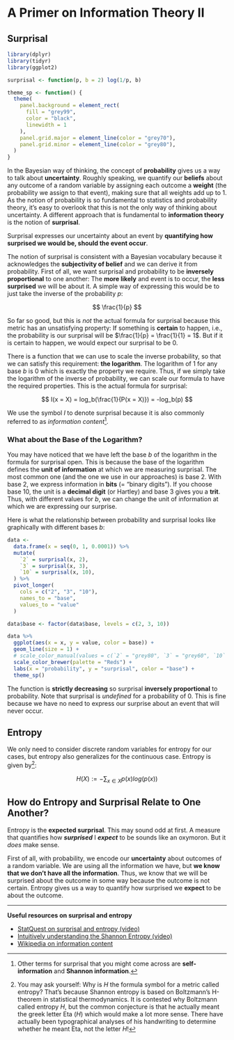 # A Primer on Information Theory II

## Surprisal

```r
library(dplyr)
library(tidyr)
library(ggplot2)

surprisal <- function(p, b = 2) log(1/p, b)

theme_sp <- function() {
  theme(
    panel.background = element_rect(
      fill = "grey99",
      color = "black",
      linewidth = 1
    ),
    panel.grid.major = element_line(color = "grey70"),
    panel.grid.minor = element_line(color = "grey80"),
  )
}

```

In the Bayesian way of thinking, the concept of **probability** gives us a way to talk about **uncertainty**.
Roughly speaking, we quantify our **beliefs** about any outcome of a random variable by assigning each outcome a **weight** (the probability we assign to that event), making sure that all weights add up to $1$.
As the notion of probability is so fundamental to statistics and probability theory, it's easy to overlook that this is not the only way of thinking about uncertainty.
A different approach that is fundamental to **information theory** is the notion of **surprisal**.

Surprisal expresses our uncertainty about an event by **quantifying how surprised we would be, should the event occur**.

The notion of surprisal is consistent with a Bayesian vocabulary because it acknowledges the **subjectivity of belief** and we can derive it from probability.
First of all, we want surprisal and probability to be **inversely proportional** to one another:
The **more likely** and event is to occur, the **less surprised** we will be about it.
A simple way of expressing this would be to just take the inverse of the probability $p$:

$$
\frac{1}{p}
$$

So far so good, but this is *not* the actual formula for surprisal because this metric has an unsatisfying property:
If something is **certain** to happen, i.e., the probability is our surprisal will be $\frac{1}{p} = \frac{1}{1} = 1$.
But if it is certain to happen, we would expect our surprisal to be $0$.

There is a function that we can use to scale the inverse probability, so that we can satisfy this requirement: **the logarithm**.
The logarithm of $1$ for any base $b$ is $0$ which is exactly the property we require.
Thus, if we simply take the logarithm of the inverse of probability, we can scale our formula to have the required properties.
This is the actual formula for surprisal:

$$
I(x = X) = log_b(\frac{1}{P(x = X)}) = -log_b(p)
$$

We use the symbol $I$ to denote surprisal because it is also commonly referred to as *information content*^[Other terms for surprisal that you might come across are **self-information** and **Shannon information**.].


### What about the Base of the Logarithm?

You may have noticed that we have left the base $b$ of the logarithm in the formula for surprisal open.
This is because the base of the logarithm defines the **unit of information** at which we are measuring surprisal.
The most common one (and the one we use in our approaches) is base $2$.
With base $2$, we express information in **bits** (= "binary digits").
If you choose base $10$, the unit is a **decimal digit** (or Hartley) and base $3$ gives you a **trit**.
Thus, with different values for $b$, we can change the unit of information at which we are expressing our surprise.

Here is what the relationship between probability and surprisal looks like graphically with different bases $b$:

```r
data <-
  data.frame(x = seq(0, 1, 0.0001)) %>% 
  mutate(
    `2` = surprisal(x, 2),
    `3` = surprisal(x, 3),
    `10` = surprisal(x, 10),
  ) %>% 
  pivot_longer(
    cols = c("2", "3", "10"),
    names_to = "base",
    values_to = "value"
  )

data$base <- factor(data$base, levels = c(2, 3, 10))

data %>% 
  ggplot(aes(x = x, y = value, color = base)) +
  geom_line(size = 1) +
  # scale_color_manual(values = c(`2` = "grey80", `3` = "grey60", `10` = "grey20")) +
  scale_color_brewer(palette = "Reds") +
  labs(x = "probability", y = "surprisal", color = "base") +
  theme_sp()

```

The function is **strictly decreasing** so surprisal **inversely proportional** to probability.
Note that surprisal is *undefined* for a probability of $0$.
This is fine because we have no need to express our surprise about an event that will never occur.

<!-- The surprisal of combined outcomes (e.g., three coin tosses) can just be calculated by inserting the probability of the outcome of three tosses into the surprisal equation. -->
<!-- But the surprisal of three coin tosses is also just the **sum of each individual surprisal**. -->

<!-- In a coin toss, the entropy is given by the expected value of the surprisal. -->
<!-- As the expected value is just a generalization of a weighted average, this is just the probability of a surprisal happening for a heads toss plus the probability of a surprisal happening for a tails toss. -->




## Entropy

We only need to consider discrete random variables for entropy for our cases, but entropy also generalizes for the continuous case.
Entropy is given by^[You may ask yourself: Why is $H$ the formula symbol for a metric called entropy? That's because Shannon entropy is based on Boltzmann's H-theorem in statistical thermodynamics. It is contested why Boltzmann called entropy $H$, but the common conjecture is that he actually meant the greek letter Eta ($H$) which would make a lot more sense.
There have actually been typographical analyses of his handwriting to determine whether he meant Eta, not the letter $H$!]:

$$
H(X) := -\sum_{x \in X}{p(x)log(p(x))}
$$


<!-- From youtube video: -->
<!-- https://www.youtube.com/watch?v=0GCGaw0QOhA -->

<!-- How much information, on average, would we need to encode an outcome from the distribution? -->

<!-- Explain entropy as "information required to encode outcomes" -> go into different examples and generalize -->
<!-- show probability distributions alongside them for reference -->


## How do Entropy and Surprisal Relate to One Another?

Entropy is the **expected surprisal**.
This may sound odd at first.
A measure that quantifies how ***surprised*** I ***expect*** to be sounds like an oxymoron.
But it *does* make sense.

First of all, with probability, we encode our **uncertainty** about outcomes of a random variable.
We are using all the information we have, but **we know that we don't have all the information**.
Thus, we know that we will be surprised about the outcome in some way because the outcome is not certain.
Entropy gives us a way to quantify how surprised we **expect** to be about the outcome.

---

**Useful resources on surprisal and entropy**

- [StatQuest on surprisal and entropy (video)](https://www.youtube.com/watch?v=YtebGVx-Fxw)
- [Intuitively understanding the Shannon Entropy (video)](https://www.youtube.com/watch?v=YtebGVx-Fxw)
- [Wikipedia on information content](https://en.wikipedia.org/wiki/Information_content)
